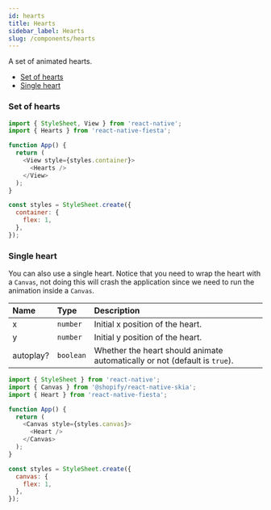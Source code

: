```yaml
---
id: hearts
title: Hearts
sidebar_label: Hearts
slug: /components/hearts
---
```


A set of animated hearts.

- [Set of hearts](#set-of-hearts)
- [Single heart](#single-heart)

### Set of hearts

```js
import { StyleSheet, View } from 'react-native';
import { Hearts } from 'react-native-fiesta';

function App() {
  return (
    <View style={styles.container}>
      <Hearts />
    </View>
  );
}

const styles = StyleSheet.create({
  container: {
    flex: 1,
  },
});
```

### Single heart

You can also use a single heart. Notice that you need to wrap the heart with a `Canvas`, not doing this will crash the application since we need to run the animation inside a `Canvas`.

| Name      | Type      | Description                                                                |
| :-------- | :-------- | :------------------------------------------------------------------------- |
| x         | `number`  | Initial x position of the heart.                                           |
| y         | `number`  | Initial y position of the heart.                                           |
| autoplay? | `boolean` | Whether the heart should animate automatically or not (default is `true`). |

```js
import { StyleSheet } from 'react-native';
import { Canvas } from '@shopify/react-native-skia';
import { Heart } from 'react-native-fiesta';

function App() {
  return (
    <Canvas style={styles.canvas}>
      <Heart />
    </Canvas>
  );
}

const styles = StyleSheet.create({
  canvas: {
    flex: 1,
  },
});
```
